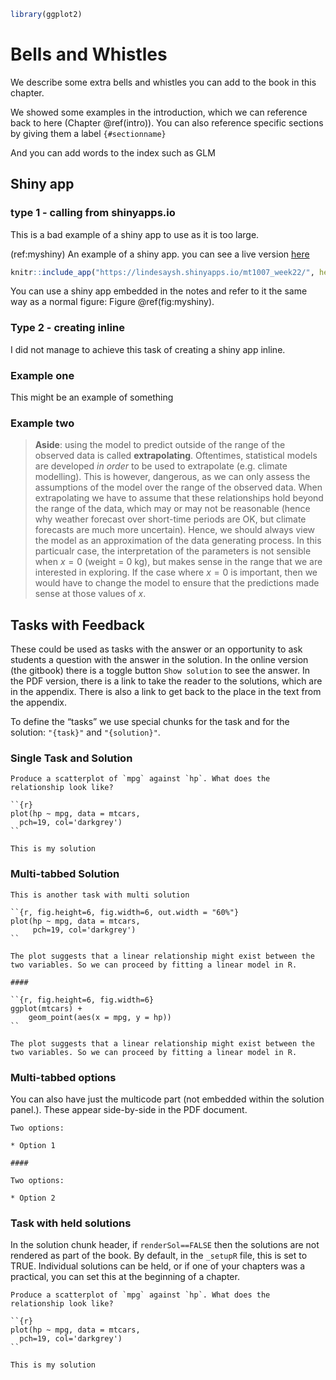 ```r
library(ggplot2)
```


# Bells and Whistles {#bellsandwhistles}

We describe some extra bells and whistles you can add to the book in this chapter.

We showed some examples in the introduction, which we can reference back to here (Chapter \@ref(intro)). You can also reference specific sections by giving them a label `{#sectionname}`

And you can add words to the index such as GLM \index{GLM}

## Shiny app

### type 1 - calling from shinyapps.io

This is a bad example of a shiny app to use as it is too large.  

(ref:myshiny) An example of a shiny app. you can see a live version [here](https://lindesaysh.shinyapps.io/mt1007_week22/)

```r
knitr::include_app("https://lindesaysh.shinyapps.io/mt1007_week22/", height='600px')
```


You can use a shiny app embedded in the notes and refer to it the same way as a normal figure: Figure \@ref(fig:myshiny).

### Type 2 - creating inline

I did not manage to achieve this task of creating a shiny app inline. 

<!-- ```{r eruptions, echo=FALSE} -->
<!-- selectInput( -->
<!--   'breaks', label = 'Number of bins:', -->
<!--   choices = c(10, 20, 35, 50), selected = 20 -->
<!-- ) -->

<!-- renderPlot({ -->
<!--   par(mar = c(4, 4, .1, .5)) -->
<!--   hist( -->
<!--     faithful$eruptions, as.numeric(input$breaks), -->
<!--     col = 'gray', border = 'white', -->
<!--     xlab = 'Duration (minutes)', main = '' -->
<!--   ) -->
<!-- }) -->
<!-- ``` -->


### Example one

This might be an example of something

### Example two

> **Aside**: using the model to predict outside of the range of the observed data is called **extrapolating**. Oftentimes, statistical models are developed *in order* to be used to extrapolate (e.g. climate modelling). This is however, dangerous, as we can only assess the assumptions of the model over the range of the observed data. When extrapolating we have to assume that these relationships hold beyond the range of the data, which may or may not be reasonable (hence why weather forecast over short-time periods are OK, but climate forecasts are much more uncertain). Hence, we should always view the model as an approximation of the data generating process. In this particualr case, the interpretation of the parameters is not sensible when $x = 0$ (weight = 0 kg), but makes sense in the range that we are interested in exploring. If the case where $x = 0$ is important, then we would have to change the model to ensure that the predictions made sense at those values of $x$.

## Tasks with Feedback

These could be used as tasks with the answer or an opportunity to ask students a question with the answer in the solution.  In the online version (the gitbook) there is a toggle button `Show solution` to see the answer.  In the PDF version, there is a link to take the reader to the solutions, which are in the appendix. There is also a link to get back to the place in the text from the appendix. 

To define the "tasks" we use special chunks for the task and for the solution: `"{task}"` and  `"{solution}"`.

### Single Task and Solution

```task

Produce a scatterplot of `mpg` against `hp`. What does the relationship look like?

```

```solution

``{r}
plot(hp ~ mpg, data = mtcars, 
  pch=19, col='darkgrey')
``

This is my solution

```


### Multi-tabbed Solution

```task

This is another task with multi solution

```


```solution

``{r, fig.height=6, fig.width=6, out.width = "60%"}
plot(hp ~ mpg, data = mtcars,
     pch=19, col='darkgrey')
``

The plot suggests that a linear relationship might exist between the two variables. So we can proceed by fitting a linear model in R.

####

``{r, fig.height=6, fig.width=6}
ggplot(mtcars) +
    geom_point(aes(x = mpg, y = hp))
``

The plot suggests that a linear relationship might exist between the two variables. So we can proceed by fitting a linear model in R.

```

### Multi-tabbed options

You can also have just the multicode part (not embedded within the solution panel.). These appear side-by-side in the PDF document. 

```multCode

Two options: 

* Option 1

####

Two options:
    
* Option 2

```


### Task with held solutions

In the solution chunk header, if `renderSol==FALSE` then the solutions are not rendered as part of the book.  By default, in the `_setupR` file, this is set to TRUE.  Individual solutions can be held, or if one of your chapters was a practical, you can set this at the beginning of a chapter. 

```task

Produce a scatterplot of `mpg` against `hp`. What does the relationship look like?

```

```solution

``{r}
plot(hp ~ mpg, data = mtcars, 
  pch=19, col='darkgrey')
``

This is my solution

```


